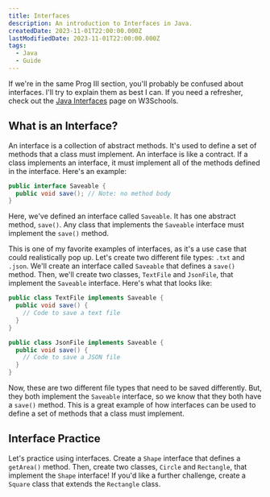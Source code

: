 ```yaml
---
title: Interfaces
description: An introduction to Interfaces in Java.
createdDate: 2023-11-01T22:00:00.000Z
lastModifiedDate: 2023-11-01T22:00:00.000Z
tags:
  - Java
  - Guide
---
```


If we're in the same Prog III section, you'll probably be confused about interfaces. I'll try to explain them as best I can. If you need a refresher, check out the [Java Interfaces](https://www.w3schools.com/java/java_interface.asp) page on W3Schools.

## What is an Interface?

An interface is a collection of abstract methods. It's used to define a set of methods that a class must implement. An interface is like a contract. If a class implements an interface, it must implement all of the methods defined in the interface. Here's an example:

```java
public interface Saveable {
  public void save(); // Note: no method body
}
```

Here, we've defined an interface called `Saveable`. It has one abstract method, `save()`. Any class that implements the `Saveable` interface must implement the `save()` method.

This is one of my favorite examples of interfaces, as it's a use case that could realistically pop up. Let's create two different file types: `.txt` and `.json`. We'll create an interface called `Saveable` that defines a `save()` method. Then, we'll create two classes, `TextFile` and `JsonFile`, that implement the `Saveable` interface. Here's what that looks like:

```java
public class TextFile implements Saveable {
  public void save() {
    // Code to save a text file
  }
}

public class JsonFile implements Saveable {
  public void save() {
    // Code to save a JSON file
  }
}
```

Now, these are two different file types that need to be saved differently. But, they both implement the `Saveable` interface, so we know that they both have a `save()` method. This is a great example of how interfaces can be used to define a set of methods that a class must implement.

## Interface Practice

Let's practice using interfaces. Create a `Shape` interface that defines a `getArea()` method. Then, create two classes, `Circle` and `Rectangle`, that implement the `Shape` interface! If you'd like a further challenge, create a `Square` class that extends the `Rectangle` class.
